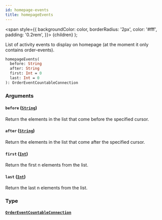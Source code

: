 ```yaml
---
id: homepage-events
title: homepageEvents
---
```


<span
style={{
      backgroundColor: color,
      borderRadius: '2px',
      color: '#fff',
      padding: '0.2rem',
    }}>
{children}
</span>
);

List of activity events to display on homepage (at the moment it only contains order-events).

```graphql
homepageEvents(
  before: String
  after: String
  first: Int = 0
  last: Int = 0
): OrderEventCountableConnection

```

### Arguments

#### `before` ([`String`](/api-reference/scalars/string.mdx))

Return the elements in the list that come before the specified cursor.

#### `after` ([`String`](/api-reference/scalars/string.mdx))

Return the elements in the list that come after the specified cursor.

#### `first` ([`Int`](/api-reference/scalars/int.mdx))

Return the first n elements from the list.

#### `last` ([`Int`](/api-reference/scalars/int.mdx))

Return the last n elements from the list.

### Type

#### [`OrderEventCountableConnection`](/api-reference/objects/order-event-countable-connection.mdx)
